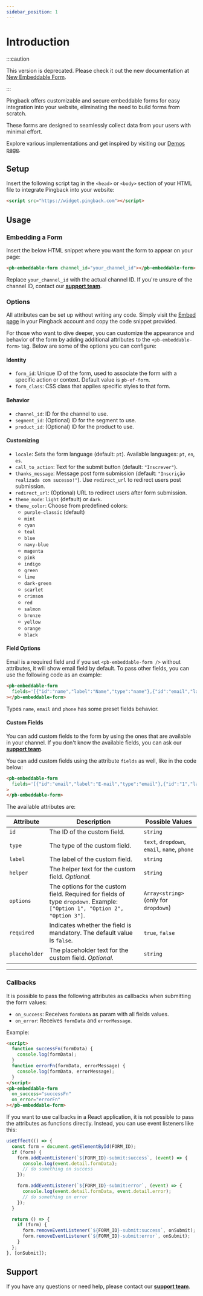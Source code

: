 ```yaml
---
sidebar_position: 1
---
```


# Introduction

:::caution

This version is deprecated. Please check it out the new documentation at [New Embeddable Form](/docs/embed/v2/introduction).

:::

Pingback offers customizable and secure embeddable forms for easy integration into your website, eliminating the need to build forms from scratch.

These forms are designed to seamlessly collect data from your users with minimal effort.

Explore various implementations and get inspired by visiting our [Demos page](/docs/embed/v1/demos).

## Setup

Insert the following script tag in the `<head>` or `<body>` section of your HTML file to integrate Pingback into your website:

```html
<script src="https://widget.pingback.com"></script>
```

## Usage

### Embedding a Form

Insert the below HTML snippet where you want the form to appear on your page:

```html
<pb-embeddable-form channel_id="your_channel_id"></pb-embeddable-form>
```

Replace `your_channel_id` with the actual channel ID. If you're unsure of the channel ID, contact our [**support team**](https://helpcenter.pingback.com/).

### Options

All attributes can be set up without writing any code. Simply visit the [Embed page](https://pingback.com/publish/settings/embed) in your Pingback account and copy the code snippet provided.

For those who want to dive deeper, you can customize the appearance and behavior of the form by adding additional attributes to the `<pb-embeddable-form>` tag. Below are some of the options you can configure:

#### Identity

- `form_id`: Unique ID of the form, used to associate the form with a specific action or context. Default value is `pb-ef-form`.
- `form_class`: CSS class that applies specific styles to that form.

#### Behavior

- `channel_id`: ID for the channel to use.
- `segment_id`: (Optional) ID for the segment to use.
- `product_id`: (Optional) ID for the product to use.

#### Customizing

- `locale`: Sets the form language (default: `pt`). Available languages: `pt`, `en`, `es`.
- `call_to_action`: Text for the submit button (default: `"Inscrever"`).
- `thanks_message`: Message post form submission (default: `"Inscrição realizada com sucesso!"`). Use `redirect_url` to redirect users post submission.
- `redirect_url`: (Optional) URL to redirect users after form submission.
- `theme_mode`: `light` (default) or `dark`.
- `theme_color`: Choose from predefined colors:
  - `purple-classic` (default)
  - `mint`
  - `cyan`
  - `teal`
  - `blue`
  - `navy-blue`
  - `magenta`
  - `pink`
  - `indigo`
  - `green`
  - `lime`
  - `dark-green`
  - `scarlet`
  - `crimson`
  - `red`
  - `salmon`
  - `bronze`
  - `yellow`
  - `orange`
  - `black`

#### Field Options

Email is a required field and if you set `<pb-embeddable-form />` without attributes, it will show email field by default. To pass other fields, you can use the following code as an example:

```html
<pb-embeddable-form
  fields='[{"id":"name","label":"Name","type":"name"},{"id":"email","label":"E-mail","type":"email"},{"id":"phone","label":"Phone","type":"phone"}]'
></pb-embeddable-form>
```

Types `name`, `email` and `phone` has some preset fields behavior.

#### Custom Fields

You can add custom fields to the form by using the ones that are available in your channel. If you don't know the available fields, you can ask our [**support team**](https://helpcenter.pingback.com/).

You can add custom fields using the attribute `fields` as well, like in the code below:

```html
<pb-embeddable-form
  fields='[{"id":"email","label":"E-mail","type":"email"},{"id":"1","label":"Custom Text","type":"text","placeholder":"type something"},{"id":"2","label":"Select an option","type":"dropdown","placeholder":"Some option","helper":"helper","options":["option 1","option 2"]}]'
>
</pb-embeddable-form>
```

The available attributes are:

| **Attribute** | **Description**                                                                                                            | **Possible Values**                          |
| ------------- | -------------------------------------------------------------------------------------------------------------------------- | -------------------------------------------- |
| `id`          | The ID of the custom field.                                                                                                | `string`                                     |
| `type`        | The type of the custom field.                                                                                              | `text`, `dropdown`, `email`, `name`, `phone` |
| `label`       | The label of the custom field.                                                                                             | `string`                                     |
| `helper`      | The helper text for the custom field. _Optional._                                                                          | `string`                                     |
| `options`     | The options for the custom field. Required for fields of type `dropdown`. Example: `["Option 1", "Option 2", "Option 3"]`. | `Array<string>` (only for `dropdown`)        |
| `required`    | Indicates whether the field is mandatory. The default value is `false`.                                                    | `true`, `false`                              |
| `placeholder` | The placeholder text for the custom field. _Optional._                                                                     | `string`                                     |

---

### Callbacks

It is possible to pass the following attributes as callbacks when submitting the form values:

- `on_success`: Receives `formData` as param with all fields values.
- `on_error`: Receives `formData` and `errorMessage`.

Example:

```html
<script>
  function successFn(formData) {
    console.log(formData);
  }
  function errorFn(formData, errorMessage) {
    console.log(formData, errorMessage);
  }
</script>
<pb-embeddable-form
  on_success="successFn"
  on_error="errorFn"
></pb-embeddable-form>
```

If you want to use callbacks in a React application, it is not possible to pass the attributes as functions directly. Instead, you can use event listeners like this:

```jsx
useEffect(() => {
  const form = document.getElementById(FORM_ID);
  if (form) {
    form.addEventListener(`${FORM_ID}-submit:success`, (event) => {
      console.log(event.detail.formData);
      // do something on success
    });

    form.addEventListener(`${FORM_ID}-submit:error`, (event) => {
      console.log(event.detail.formData, event.detail.error);
      // do something on error
    });
  }

  return () => {
    if (form) {
      form.removeEventListener(`${FORM_ID}-submit:success`, onSubmit);
      form.removeEventListener(`${FORM_ID}-submit:error`, onSubmit);
    }
  };
}, [onSubmit]);
```

## Support

If you have any questions or need help, please contact our [**support team**](https://helpcenter.pingback.com/).
